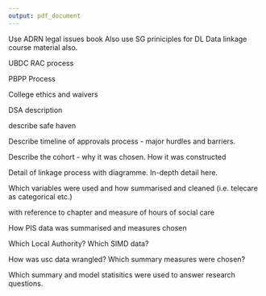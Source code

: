 ```yaml
---
output: pdf_document
---
```


\chapter{Methods}\label{ch:methods}

\section{Information Governance}\label{sec:ig}

Use ADRN legal issues book
Also use SG priniciples for DL
Data linkage course material also. 

\subsection{Research Approvals Commitee}\label{subsec:rac}

UBDC RAC process

\subsection{Public Benefit and Privacy Panel}\label{subsec:pbpp}

PBPP Process

\subsection{Ethics}\label{subsec:ethics}

College ethics and waivers

\subsection{Data sharing agreement}\label{subsec:dsa}

DSA description

\subsection{Safe Haven environment}\label{subsec:safe-haven}

describe safe haven

\section{Timeline}\label{sec:timeline}

Describe timeline of approvals process - major hurdles and barriers.

\section{Cohort}\label{sec:cohort}

Describe the cohort - why it was chosen. How it was constructed

\section{Linkage process}\label{sec:linkage}

Detail of linkage process with diagramme. In-depth detail here. 

\section{Summary measures}\label{sec:summaries}

\subsection{Social Care Survey}\label{subsec:scs-summs}

Which variables were used and how summarised and cleaned (i.e. telecare as categorical etc.)

with reference to chapter \ref{ch:renfrew} and measure of hours of social care

\subsection{Prescribing Information Service}\label{subsec:pis-summs}

How PIS data was summarised and measures chosen

\subsection{Demographic, geographic, and deaths information}\label{subsec:nrs-summs}

Which Local Authority? Which SIMD data?

\subsection{Unscheduled care measures}\label{subsec:usc-summs}

How was usc data wrangled? Which summary measures were chosen?

\section{Statistical methods}

Which summary and model statisitics were used to answer research questions. 
